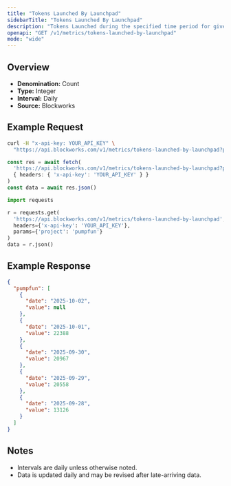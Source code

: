 ```yaml
---
title: "Tokens Launched By Launchpad"
sidebarTitle: "Tokens Launched By Launchpad"
description: "Tokens Launched during the specified time period for given launchpad."
openapi: "GET /v1/metrics/tokens-launched-by-launchpad"
mode: "wide"
---
```


## Overview

- **Denomination:** Count
- **Type:** Integer
- **Interval:** Daily
- **Source:** Blockworks

## Example Request

<CodeGroup>

```bash cURL
curl -H "x-api-key: YOUR_API_KEY" \
  "https://api.blockworks.com/v1/metrics/tokens-launched-by-launchpad?project=pumpfun"
```

```typescript TypeScript
const res = await fetch(
  'https://api.blockworks.com/v1/metrics/tokens-launched-by-launchpad?project=pumpfun',
  { headers: { 'x-api-key': 'YOUR_API_KEY' } }
)
const data = await res.json()
```

```python Python
import requests

r = requests.get(
  'https://api.blockworks.com/v1/metrics/tokens-launched-by-launchpad',
  headers={'x-api-key': 'YOUR_API_KEY'},
  params={'project': 'pumpfun'}
)
data = r.json()
```

</CodeGroup>

## Example Response

```json
{
  "pumpfun": [
    {
      "date": "2025-10-02",
      "value": null
    },
    {
      "date": "2025-10-01",
      "value": 22388
    },
    {
      "date": "2025-09-30",
      "value": 20967
    },
    {
      "date": "2025-09-29",
      "value": 20558
    },
    {
      "date": "2025-09-28",
      "value": 13126
    }
  ]
}
```

## Notes
- Intervals are daily unless otherwise noted.
- Data is updated daily and may be revised after late-arriving data.